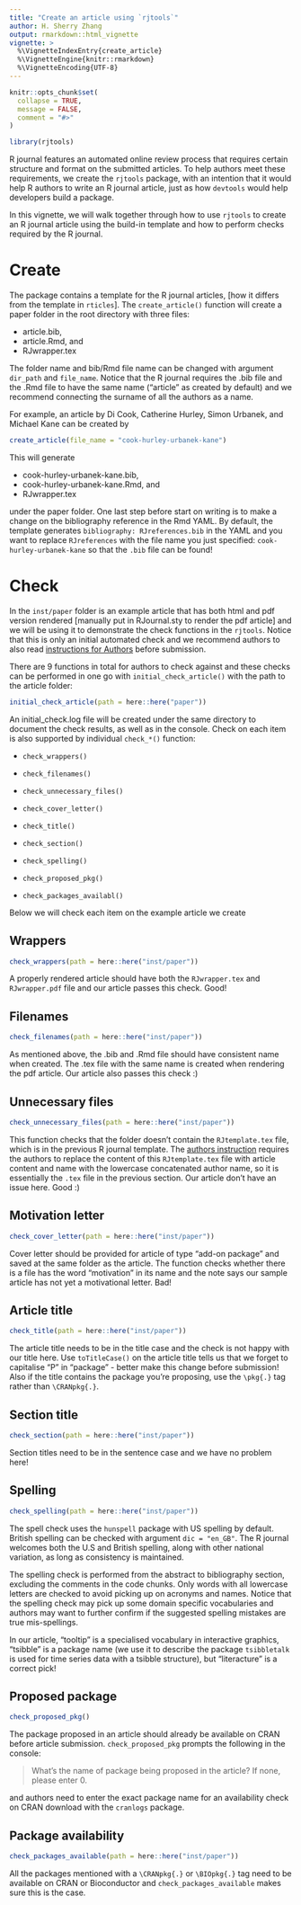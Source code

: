 ```yaml
---
title: "Create an article using `rjtools`"
author: H. Sherry Zhang
output: rmarkdown::html_vignette
vignette: >
  %\VignetteIndexEntry{create_article}
  %\VignetteEngine{knitr::rmarkdown}
  %\VignetteEncoding{UTF-8}
---
```


```r
knitr::opts_chunk$set(
  collapse = TRUE,
  message = FALSE,
  comment = "#>"
)
```

```r
library(rjtools)
```

R journal features an automated online review process that requires certain structure and format on the submitted articles. To help authors meet these requirements, we create the `rjtools` package, with an intention that it would help R authors to write an R journal article, just as how `devtools` would help developers build a package. 

In this vignette, we will walk together through how to use `rjtools` to create an R journal article using the build-in template and how to perform checks required by the R journal.

# Create 

The package contains a template for the R journal articles, [how it differs from the template in `rticles`]. The `create_article()` function will create a paper folder in the root directory with three files: 

  - article.bib, 
  - article.Rmd, and 
  - RJwrapper.tex

The folder name and bib/Rmd file name can be changed with argument `dir_path` and `file_name`. Notice that the R journal requires the .bib file and the .Rmd file to have the same name ("article" as created by default) and we recommend connecting the surname of all the authors as a name. 

For example, an article by Di Cook, Catherine Hurley, Simon Urbanek, and Michael Kane can be created by

```r
create_article(file_name = "cook-hurley-urbanek-kane")
```


This will generate 
  
  - cook-hurley-urbanek-kane.bib, 
  - cook-hurley-urbanek-kane.Rmd, and 
  - RJwrapper.tex
  
under the paper folder. One last step before start on writing is to make a change on the bibliography reference in the Rmd YAML. By default, the template generates `bibliography: RJreferences.bib` in the YAML and you want to replace `RJreferences` with the file name you just specified: `cook-hurley-urbanek-kane` so that the `.bib` file can be found! 

# Check

In the `inst/paper` folder is an example article that has both html and pdf version rendered [manually put in RJournal.sty to render the pdf article] and we will be using it to demonstrate the check functions in the `rjtools`. Notice that this is only an initial automated check and we recommend authors to also read [instructions for Authors](https://journal.r-project.org/share/author-guide.pdf) before submission. 

There are 9 functions in total for authors to check against and these checks can be performed in one go with `initial_check_article()` with the path to the article folder: 

```r
initial_check_article(path = here::here("paper"))
```

An initial_check.log file will be created under the same directory to document the check results, as well as in the console. Check on each item is also supported by individual `check_*()` function: 

  - `check_wrappers()`
  - `check_filenames()`
  - `check_unnecessary_files()`
  - `check_cover_letter()`
  
  - `check_title()`
  - `check_section()`
  - `check_spelling()`
  - `check_proposed_pkg()`
  - `check_packages_availabl()`

Below we will check each item on the example article we create

## Wrappers

```r
check_wrappers(path = here::here("inst/paper"))
```

A properly rendered article should have both the `RJwrapper.tex` and `RJwrapper.pdf` file and our article passes this check. Good!

## Filenames

```r
check_filenames(path = here::here("inst/paper"))
```

As mentioned above, the .bib and .Rmd file should have consistent name when created. The .tex file with the same name is created when rendering the pdf article. Our article also passes this check :)

## Unnecessary files

```r
check_unnecessary_files(path = here::here("inst/paper")) 
```

This function checks that the folder doesn't contain the `RJtemplate.tex` file, which is in the previous R journal template. The [authors instruction](https://journal.r-project.org/share/author-guide.pdf) requires the authors to replace the content of this `RJtemplate.tex` file with article content and name with the lowercase concatenated author name, so it is essentially the `.tex` file in the previous section. Our article don't have an issue here. Good :)

## Motivation letter

```r
check_cover_letter(path = here::here("inst/paper")) 
```

Cover letter should be provided for article of type "add-on package" and saved at the same folder as the article. The function checks whether there is a file has the word "motivation" in its name and the note says our sample article has not yet a motivational letter. Bad!

## Article title

```r
check_title(path = here::here("inst/paper")) 
```

The article title needs to be in the title case and the check is not happy with our title here. Use `toTitleCase()` on the article title  tells us that we forget to capitalise "P" in "package" - better make this change before submission! Also if the title contains the package you're proposing, use the `\pkg{.}` tag rather than `\CRANpkg{.}`.

## Section title

```r
check_section(path = here::here("inst/paper")) 
```

Section titles need to be in the sentence case and we have no problem here!

## Spelling

```r
check_spelling(path = here::here("inst/paper")) 
```

The spell check uses the `hunspell` package with US spelling by default. British spelling can be checked with argument `dic = "en_GB"`. The R journal welcomes both the U.S and British spelling, along with other national variation, as long as consistency is maintained.

The spelling check is performed from the abstract to bibliography section, excluding the comments in the code chunks. Only words with all lowercase letters are checked to avoid picking up on acronyms and names. Notice that the spelling check may pick up some domain specific vocabularies and authors may want to further confirm if the suggested spelling mistakes are true mis-spellings.

In our article, "tooltip" is a specialised vocabulary in interactive graphics, "tsibble" is a package name (we use it to describe the package `tsibbletalk` is used for time series data with a tsibble structure), but "literacture" is a correct pick!


## Proposed package

```r
check_proposed_pkg() 
```

The package proposed in an article should already be available on CRAN before article submission. `check_proposed_pkg` prompts the following in the console:

  > What's the name of package being proposed in the article? If none, please enter 0. 

and authors need to enter the exact package name for an availability check on CRAN download with the `cranlogs` package.

## Package availability

```r
check_packages_available(path = here::here("inst/paper")) 
```

All the packages mentioned with a `\CRANpkg{.}` or `\BIOpkg{.}` tag need to be available on CRAN or Bioconductor and `check_packages_available` makes sure this is the case. 







